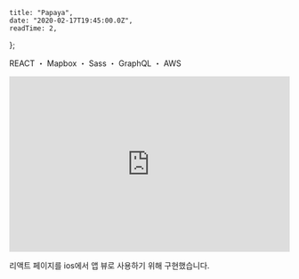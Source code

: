 
    title: "Papaya",
    date: "2020-02-17T19:45:00.0Z",
    readTime: 2,
};


<p style={{ textAlign: "center", fontFamily: "Rajdhani" }}>
    REACT ・ Mapbox ・ Sass ・ GraphQL ・ AWS
</p>

<div style={{ paddingTop: "2rem" }}>
<iframe width="100%" height="315" src="https://www.youtube.com/embed/s5gBXg1zrHY" title="YouTube video player" frameBorder="0" allow="accelerometer; autoplay; clipboard-write; encrypted-media; gyroscope; picture-in-picture" allowFullScreen></iframe>

</div>

<p
    style={{
        paddingTop: "2rem",
        fontSize: "0.8rem",
        fontWeight: "200",
        textAlign: "center",
    }}
>
    리액트 페이지를 ios에서 앱 뷰로 사용하기 위해 구현했습니다.
    <br />
    <br />
</p>
